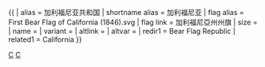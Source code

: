 {{ {{{1<noinclude>|country showdata</noinclude>}}}
| alias = 加利福尼亚共和国
| shortname alias = 加利福尼亚
| flag alias = First Bear Flag of California (1846).svg
| flag link = 加利福尼亞州州旗
| size = {{{size|}}}
| name = {{{name|}}}
| variant = {{{variant|}}}
| altlink = {{{altlink|}}}
| altvar = {{{altvar|}}}
<noinclude>
| redir1 = Bear Flag Republic
| related1 = California
</noinclude>
}}
<noinclude>
[[Category:美国资料模板|C]]
[[Category:已不存在國家資料模板|C]]
</noinclude>